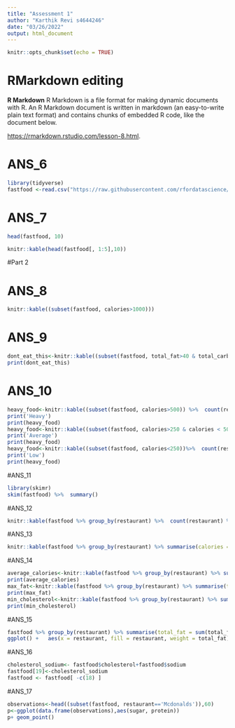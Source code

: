 ```yaml
---
title: "Assessment 1"
author: "Karthik Revi s4644246"
date: "03/26/2022"
output: html_document
---
```


```r
knitr::opts_chunk$set(echo = TRUE)
```

# RMarkdown editing


**R Markdown** R Markdown is a file format for making dynamic documents with R. An R Markdown document is written in markdown (an easy-to-write plain text format) and contains chunks of embedded R code, like the document below. 

<https://rmarkdown.rstudio.com/lesson-8.html>.

# ANS_6

```r
library(tidyverse)
fastfood <-read.csv("https://raw.githubusercontent.com/rfordatascience/tidytuesday/master/data/2018/2018-09-04/fastfood_calories.csv")
```
# ANS_7
 
```r

head(fastfood, 10) 

knitr::kable(head(fastfood[, 1:5],10))

```

#Part 2

# ANS_8
 
```r

knitr::kable((subset(fastfood, calories>1000)))

```

# ANS_9
 
```r
dont_eat_this<-knitr::kable((subset(fastfood, total_fat>40 & total_carb>80)))
print(dont_eat_this)
```

# ANS_10
```r
heavy_food<-knitr::kable((subset(fastfood, calories>500)) %>%  count(restaurant)) 
print('Heavy')
print(heavy_food)
heavy_food<-knitr::kable((subset(fastfood, calories>250 & calories < 500))%>%  count(restaurant)) 
print('Average')
print(heavy_food)
heavy_food<-knitr::kable((subset(fastfood, calories<250))%>%  count(restaurant)) 
print('Low')
print(heavy_food)
```

#ANS_11

```r
library(skimr)
skim(fastfood) %>%  summary() 
```

#ANS_12
```r
knitr::kable(fastfood %>% group_by(restaurant) %>%  count(restaurant) %>% arrange(desc(n)))
```

#ANS_13
```r
knitr::kable(fastfood %>% group_by(restaurant) %>% summarise(calories = mean(calories)))
```

#ANS_14
```r
average_calories<-knitr::kable(fastfood %>% group_by(restaurant) %>% summarise(calories = mean(calories)))
print(average_calories)
max_fat<-knitr::kable(fastfood %>% group_by(restaurant) %>% summarise(total_fat =max(total_fat)))
print(max_fat)
min_cholesterol<-knitr::kable(fastfood %>% group_by(restaurant) %>% summarise(cholesterol= min(cholesterol)))
print(min_cholesterol)
```
#ANS_15
```r
fastfood %>% group_by(restaurant) %>% summarise(total_fat = sum(total_fat)) %>%    
ggplot() +   aes(x = restaurant, fill = restaurant, weight = total_fat) +   geom_bar() +   scale_fill_hue() +   labs(x = "Restaurant_Type", y = "Total fats", title = "Chart", subtitle = " Fat with respect to Restaurant", caption = "Total Fat with respect to each Restaurant", fill = "Legend")  
```

#ANS_16
```r
cholesterol_sodium<- fastfood$cholesterol+fastfood$sodium
fastfood[19]<-cholesterol_sodium
fastfood <- fastfood[ -c(18) ]
```

#ANS_17
```r
observations<-head((subset(fastfood, restaurant=='Mcdonalds')),60)
p<-ggplot(data.frame(observations),aes(sugar, protein)) 
p+ geom_point()
```







